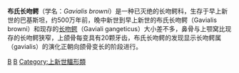 {{Speciesbox
| fossil_range = [[上新世|上新世]], {{fossil range|5}}
| image = Gavialis browni AMNH 6279.jpg
| image_caption = 
| genus = Gavialis
| species = browni
| authority = {{harvnb|Mook|1932}}
}}
'''布氏长吻鳄'''（学名：''Gavialis browni''）是一种已灭绝的长吻鳄科，生存于早上新世的巴基斯坦，约500万年前，晚中新世到早上新世的布氏长吻鳄（Gavialis browni）和现存的[[长吻鳄|长吻鳄]]（Gaviali gangeticus）大小差不多，鼻骨与上颚窝比现存的长吻鳄狭窄，上颌骨每变具有20颗牙齿，布氏长吻鳄的发现显示长吻鳄属（gavialis）的演化正朝向颌骨变长的阶段进行。
{{已滅絕鱷目|G.}}
{{Taxonbar|from=Q5528062}}

[[Category:上新世爬行动物|B]]
[[Category:長吻鱷科|B]]
[[Category:上新世鱷形類|Category:上新世鱷形類]]